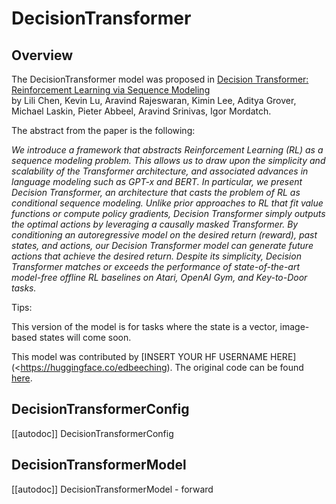 <!--Copyright 2022 The HuggingFace Team. All rights reserved.

Licensed under the Apache License, Version 2.0 (the "License"); you may not use this file except in compliance with
the License. You may obtain a copy of the License at

http://www.apache.org/licenses/LICENSE-2.0

Unless required by applicable law or agreed to in writing, software distributed under the License is distributed on
an "AS IS" BASIS, WITHOUT WARRANTIES OR CONDITIONS OF ANY KIND, either express or implied. See the License for the
specific language governing permissions and limitations under the License.
-->

# DecisionTransformer

## Overview

The DecisionTransformer model was proposed in [Decision Transformer: Reinforcement Learning via Sequence Modeling
](https://arxiv.org/abs/2106.01345)  
by Lili Chen, Kevin Lu, Aravind Rajeswaran, Kimin Lee, Aditya Grover, Michael Laskin, Pieter Abbeel, Aravind Srinivas, Igor Mordatch.

The abstract from the paper is the following:

*We introduce a framework that abstracts Reinforcement Learning (RL) as a sequence modeling problem. 
This allows us to draw upon the simplicity and scalability of the Transformer architecture, and associated advances
 in language modeling such as GPT-x and BERT. In particular, we present Decision Transformer, an architecture that 
 casts the problem of RL as conditional sequence modeling. Unlike prior approaches to RL that fit value functions or 
 compute policy gradients, Decision Transformer simply outputs the optimal actions by leveraging a causally masked 
 Transformer. By conditioning an autoregressive model on the desired return (reward), past states, and actions, our 
 Decision Transformer model can generate future actions that achieve the desired return. Despite its simplicity, 
 Decision Transformer matches or exceeds the performance of state-of-the-art model-free offline RL baselines on 
 Atari, OpenAI Gym, and Key-to-Door tasks.*

Tips:

This version of the model is for tasks where the state is a vector, image-based states will come soon.

This model was contributed by [INSERT YOUR HF USERNAME HERE](<https://huggingface.co/edbeeching). The original code can be found [here](https://github.com/kzl/decision-transformer).

## DecisionTransformerConfig

[[autodoc]] DecisionTransformerConfig



## DecisionTransformerModel

[[autodoc]] DecisionTransformerModel
    - forward
